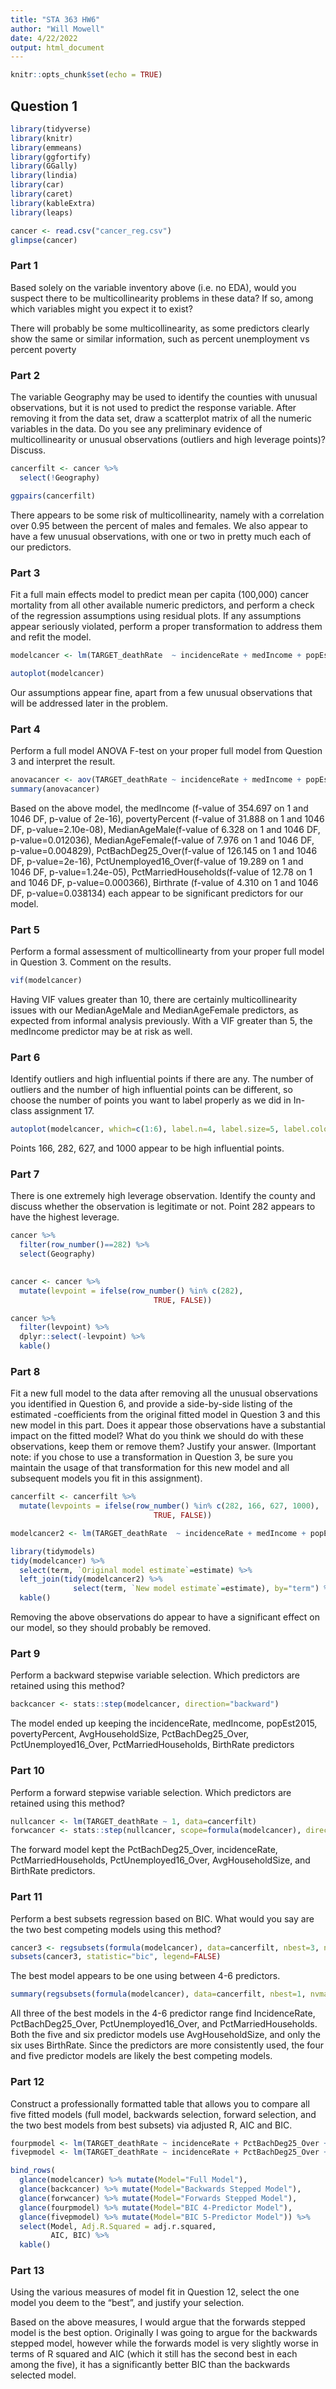 ---
title: "STA 363 HW6"
author: "Will Mowell"
date: 4/22/2022
output: html_document
---

```{r setup, include=FALSE}
knitr::opts_chunk$set(echo = TRUE)
```


## Question 1

```{r}
library(tidyverse)
library(knitr)
library(emmeans)
library(ggfortify)
library(GGally)
library(lindia)
library(car)
library(caret)
library(kableExtra)
library(leaps)

cancer <- read.csv("cancer_reg.csv")
glimpse(cancer)
```

### Part 1
Based solely on the variable inventory above (i.e. no EDA), would you suspect there to be multicollinearity problems in these data?  If so, among which variables might you expect it to exist?

There will probably be some multicollinearity, as some predictors clearly show the same or similar information, such as percent unemployment vs percent poverty

### Part 2
The variable Geography may be used to identify the counties with unusual observations, but it is not used to predict the response variable. After removing it from the data set, draw a scatterplot matrix of all the numeric variables in the data. Do you see any preliminary evidence of multicollinearity or unusual observations (outliers and high leverage points)?  Discuss. 

```{r, fig.height=10,fig.width=10}
cancerfilt <- cancer %>%
  select(!Geography)

ggpairs(cancerfilt)
```

There appears to be some risk of multicollinearity, namely with a correlation over 0.95 between the percent of males and females. We also appear to have a few unusual observations, with one or two in pretty much each of our predictors. 

### Part 3
Fit a full main effects model to predict mean per capita (100,000) cancer mortality from all other available numeric predictors, and perform a check of the regression assumptions using residual plots. If any assumptions appear seriously violated, perform a proper transformation to address them and refit the model. 

```{r}
modelcancer <- lm(TARGET_deathRate  ~ incidenceRate + medIncome + popEst2015 + povertyPercent + MedianAgeMale + MedianAgeFemale + AvgHouseholdSize + PctBachDeg25_Over + PctUnemployed16_Over + PctMarriedHouseholds + BirthRate, data=cancerfilt)

autoplot(modelcancer)
```

Our assumptions appear fine, apart from a few unusual observations that will be addressed later in the problem.  

### Part 4
Perform a full model ANOVA F-test on your proper full model from Question 3 and interpret the result. 
```{r}
anovacancer <- aov(TARGET_deathRate ~ incidenceRate + medIncome + popEst2015 + povertyPercent + MedianAgeMale + MedianAgeFemale + AvgHouseholdSize + PctBachDeg25_Over + PctUnemployed16_Over + PctMarriedHouseholds + BirthRate, data=cancerfilt)
summary(anovacancer)
```
Based on the above model, the medIncome (f-value of 354.697 on 1 and 1046 DF, p-value of 2e-16), povertyPercent (f-value of 31.888 on 1 and 1046 DF, p-value=2.10e-08), MedianAgeMale(f-value of 6.328 on 1 and 1046 DF, p-value=0.012036), MedianAgeFemale(f-value of 7.976 on 1 and 1046 DF, p-value=0.004829), PctBachDeg25_Over(f-value of 126.145 on 1 and 1046 DF, p-value=2e-16), PctUnemployed16_Over(f-value of 19.289 on 1 and 1046 DF, p-value=1.24e-05), PctMarriedHouseholds(f-value of 12.78 on 1 and 1046 DF, p-value=0.000366), Birthrate (f-value of 4.310 on 1 and 1046 DF, p-value=0.038134) each appear to be significant predictors for our model. 

### Part 5
Perform a formal assessment of multicollinearty from your proper full model in Question 3.  Comment on the results. 
```{r}
vif(modelcancer)
```
Having VIF values greater than 10, there are certainly multicollinearity issues with our MedianAgeMale and MedianAgeFemale predictors, as expected from informal analysis previously. With a VIF greater than 5, the medIncome predictor may be at risk as well. 

### Part 6
Identify outliers and high influential points if there are any. The number of outliers and the number of high influential points can be different, so choose the number of points you want to label properly as we did in In-class assignment 17.

```{r}
autoplot(modelcancer, which=c(1:6), label.n=4, label.size=5, label.colour="blue")
```

Points 166, 282, 627, and 1000 appear to be high influential points. 

### Part 7
There is one extremely high leverage observation. Identify the county and discuss whether the observation is legitimate or not. 
Point 282 appears to have the highest leverage. 

```{r}
cancer %>%
  filter(row_number()==282) %>%
  select(Geography)
  
```
```{r}
cancer <- cancer %>%
  mutate(levpoint = ifelse(row_number() %in% c(282),
                                TRUE, FALSE))
```

```{r}
cancer %>% 
  filter(levpoint) %>%
  dplyr::select(-levpoint) %>%
  kable()
```


### Part 8
Fit a new full model to the data after removing all the unusual observations you identified in Question 6, and provide a side-by-side listing of the estimated -coefficients from the original fitted model in Question 3 and this new model in this part.  Does it appear those observations have a substantial impact on the fitted model?  What do you think we should do with these observations, keep them or remove them?  Justify your answer. (Important note: if you chose to use a transformation in Question 3, be sure you maintain the usage of that transformation for this new model and all subsequent models you fit in this assignment).
```{r}
cancerfilt <- cancerfilt %>%
  mutate(levpoints = ifelse(row_number() %in% c(282, 166, 627, 1000),
                                TRUE, FALSE))
```


```{r}
modelcancer2 <- lm(TARGET_deathRate  ~ incidenceRate + medIncome + popEst2015 + povertyPercent + MedianAgeMale + MedianAgeFemale + AvgHouseholdSize + PctBachDeg25_Over + PctUnemployed16_Over + PctMarriedHouseholds + BirthRate, data=filter(cancerfilt, !levpoints))
```


```{r}
library(tidymodels)
tidy(modelcancer) %>% 
  select(term, `Original model estimate`=estimate) %>%
  left_join(tidy(modelcancer2) %>%
              select(term, `New model estimate`=estimate), by="term") %>%
  kable()
```
Removing the above observations do appear to have a significant effect on our model, so they should probably be removed. 

### Part 9
Perform a backward stepwise variable selection.  Which predictors are retained using this method?

```{r}
backcancer <- stats::step(modelcancer, direction="backward")
```
The model ended up keeping the incidenceRate,  medIncome, popEst2015, povertyPercent, AvgHouseholdSize, PctBachDeg25_Over, PctUnemployed16_Over,  PctMarriedHouseholds, BirthRate predictors

### Part 10
Perform a forward stepwise variable selection.  Which predictors are retained using this method?

```{r}
nullcancer <- lm(TARGET_deathRate ~ 1, data=cancerfilt)
forwcancer <- stats::step(nullcancer, scope=formula(modelcancer), direction="forward")
```
The forward model kept the PctBachDeg25_Over, incidenceRate, PctMarriedHouseholds, PctUnemployed16_Over, AvgHouseholdSize, and BirthRate predictors. 

### Part 11

Perform a best subsets regression based on BIC.  What would you say are the two best competing models using this method?

```{r}
cancer3 <- regsubsets(formula(modelcancer), data=cancerfilt, nbest=3, nvmax=8)
subsets(cancer3, statistic="bic", legend=FALSE)
```

The best model appears to be one using between 4-6 predictors.

```{r}
summary(regsubsets(formula(modelcancer), data=cancerfilt, nbest=1, nvmax=6))
```
All three of the best models in the 4-6 predictor range find IncidenceRate, PctBachDeg25_Over, PctUnemployed16_Over, and PctMarriedHouseholds. Both the five and six predictor models use AvgHouseholdSize, and only the six uses BirthRate. Since the predictors are more consistently used, the four and five predictor models are likely the best competing models. 

### Part 12

Construct a professionally formatted table that allows you to compare all five fitted models (full model, backwards selection, forward selection, and the two best models from best subsets) via adjusted R, AIC and BIC.

```{r}
fourpmodel <- lm(TARGET_deathRate ~ incidenceRate + PctBachDeg25_Over + PctUnemployed16_Over + PctMarriedHouseholds, data=cancer)
fivepmodel <- lm(TARGET_deathRate ~ incidenceRate + PctBachDeg25_Over + PctUnemployed16_Over + PctMarriedHouseholds + AvgHouseholdSize, data=cancer)
```


```{r}
bind_rows(
  glance(modelcancer) %>% mutate(Model="Full Model"),
  glance(backcancer) %>% mutate(Model="Backwards Stepped Model"),
  glance(forwcancer) %>% mutate(Model="Forwards Stepped Model"),
  glance(fourpmodel) %>% mutate(Model="BIC 4-Predictor Model"),
  glance(fivepmodel) %>% mutate(Model="BIC 5-Predictor Model")) %>%
  select(Model, Adj.R.Squared = adj.r.squared,
         AIC, BIC) %>%
  kable()
```




### Part 13

Using the various measures of model fit in Question 12, select the one model you deem to the “best”, and justify your selection.

Based on the above measures, I would argue that the forwards stepped model is the best option. Originally I was going to argue for the backwards stepped model, however while the forwards model is very slightly worse in terms of R squared and AIC (which it still has the second best in each among the five), it has a significantly better BIC than the backwards selected model. 



